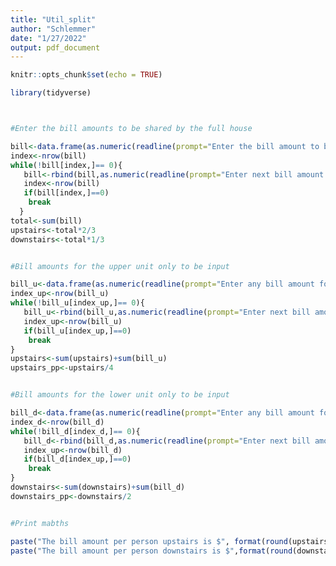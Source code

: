 ```yaml
---
title: "Util_split"
author: "Schlemmer"
date: "1/27/2022"
output: pdf_document
---
```


```r
knitr::opts_chunk$set(echo = TRUE)
```

```R
library(tidyverse)



#Enter the bill amounts to be shared by the full house

bill<-data.frame(as.numeric(readline(prompt="Enter the bill amount to be shared by the whole house, Enter 0 when all amounts are input:  ")))
index<-nrow(bill)
while(!bill[index,]== 0){
   bill<-rbind(bill,as.numeric(readline(prompt="Enter next bill amount to be shared by the whole house, Enter 0 when all amounts are input:  ")))
   index<-nrow(bill)
   if(bill[index,]==0)
    break
  }
total<-sum(bill)
upstairs<-total*2/3
downstairs<-total*1/3


#Bill amounts for the upper unit only to be input

bill_u<-data.frame(as.numeric(readline(prompt="Enter any bill amount for Upstairs only, Enter 0 when all amounts are input:  ")))
index_up<-nrow(bill_u)
while(!bill_u[index_up,]== 0){
   bill_u<-rbind(bill_u,as.numeric(readline(prompt="Enter next bill amount for Upstairs only, Enter 0 when all amounts are input:  ")))
   index_up<-nrow(bill_u)
   if(bill_u[index_up,]==0)
    break
}
upstairs<-sum(upstairs)+sum(bill_u)
upstairs_pp<-upstairs/4


#Bill amounts for the lower unit only to be input

bill_d<-data.frame(as.numeric(readline(prompt="Enter any bill amount for Downstairs only, Enter 0 when all amounts are input:  ")))
index_d<-nrow(bill_d)
while(!bill_d[index_d,]== 0){
   bill_d<-rbind(bill_d,as.numeric(readline(prompt="Enter next bill amount for Downstairs only, Enter 0 when all amounts are input:  ")))
   index_up<-nrow(bill_d)
   if(bill_d[index_up,]==0)
    break
}
downstairs<-sum(downstairs)+sum(bill_d)
downstairs_pp<-downstairs/2


#Print mabths 

paste("The bill amount per person upstairs is $", format(round(upstairs_pp, 2), nsmall = 2),sep="")
paste("The bill amount per person downstairs is $",format(round(downstairs_pp, 2), nsmall = 2) ,sep="")



```
